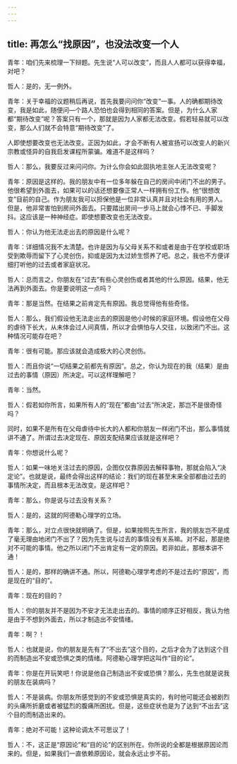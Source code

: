 ```yaml
---
---
---
```

title: 再怎么“找原因”，也没法改变一个人
---

青年：咱们先来梳理一下辩题。先生说“人可以改变”，而且人人都可以获得幸福，对吧？

哲人：是的，无一例外。

青年：关于幸福的议题稍后再说，首先我要问问你“改变”一事。人的确都期待改变，我是如此，随便问—个路人恐怕也会得到相同的答案。但是，为什么人家都“期待改变”呢？答案只有一个，那就是因为人家都无法改变。假若轻易就可以改变，那么人们就不会特意“期待改变”了。

人即使想要改变也无法改变。正因为如此，才会不断有人被宣扬可以改变人的新兴宗教或怪异的自我启发课程所蒙骗。难道不是这样吗？

哲人：那么，我要反过来问问你。为计么你会如此固执地主张人无法改变呢？

青年：原因是这样的。我的朋友中有一位多年躲在自己的房间中闭门不出的男子。他很希望到外面去，如果可以的话还想要像正常人一样拥有份工作。他“很想改变”目前的自己。作为朋友我可以担保他是一位非常认真并且对社会有用的男人。但是，他非常害怕到房间外面去。只要踏出房间一步马上就会心悸不已、手脚发抖。这应该是一种神经症。即使想要改变也无法改变。

哲人：你认为他无法走出去的原因是什么呢？

青年：详细情况我不太清楚。也许是因为与父母关系不和或者是由于在学校或职场受到欺辱而留下了心灵创伤，抑或是因为太过娇生惯养了吧。总之，我也不方便详细打听他的过去或者家庭状况。

哲人：总而言之，你朋友在“过去”有些心灵创伤或者其他的什么原因。结果，他无法再到外面去。你是要说明这一点吗？

青年：那是当然。在结果之前肯定先有原因。我总觉得他有些奇怪。

哲人：那么，我们假设他无法走出去的原因是他小时候的家庭环境。假设他在父母的虐待下长大，从未体会过人间真情，所以才会惧怕与人交往，以致闭门不出。这种情况可能存在吧？

青年：很有可能。那应该就会造成极大的心灵创伤。

哲人：而且你说“一切结果之前都先有原因”。总之，你认为现在的我（结果）是由过去的事情（原因）所决定。可以这样理解吧？

青年：当然。

哲人：假若如你所言，如果所有人的“现在”都由“过去”所决定，那岂不是很奇怪吗？

同时，如果不是所有在父母虐待中长大的人都和你朋友一样闭门不出，那么事情就讲不通了。所谓过去决定现在、原因支配结果应该就是这样吧？

青年：你想说什么呢？

哲人：如果一味地关注过去的原因，企图仅仅靠原因去解释事物，那就会陷入“决定论”。也就是说，最终会得出这样的结论：我们的现在甚至末来全部都由过去的事情所决定，而且根本无法改变。是这样吧？

青年：那么，你是说与过去没有关系？

哲人：是的，这就的阿德勒心理学的立场。

青年：那么，对立点很快就明确了。但是，如果按照先生所言，我的朋友岂不是成了毫无理由地闭门不出了？因为先生说与过去的事情没有关系嘛。对不起，那是绝对不可能的事情。他之所以闭门不出肯定有一定的原因。若非如此，那根本讲不通！

哲人：是的，那样的确讲不通。所以，阿德勒心理学考虑的不是过去的“原因”，而是现在的“目的”。

青年：现在的目的？

哲人：你的朋友并不是因为不安才无法走出去的。事情的顺序正好相反，我认为他是由于不想到外面去，所以才制造出不安情绪。

青年：啊？！

哲人：也就是说，你的朋友是先有了“不出去”这个目的，之后才会为了达到这个目的而制造出不安或恐惧之类的情绪。阿德勒心理学把这叫作“目的论”。

青年：你是在开玩笑吧！你说是他自己制造出不安或恐惧？那么，先生也就是说我的朋友在装病吗？

哲人：不是装病。你朋友所感觉到的不安或恐惧是真实的，有时他可能还会被剧烈的头痛所折磨或者被猛烈的腹痛所困扰。但是，这些症状也是为了达到“不出去”这个目的而制造出来的。

青年：绝对不可能！这种论调太不可思议了！

哲人：不，这正是“原因论”和“目的论”的区别所在。你所说的全都是根据原因论而来的。但是，如果我们一直依赖原因论，就会永远止步不前。